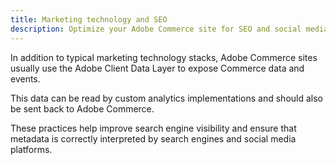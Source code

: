 ```yaml
---
title: Marketing technology and SEO
description: Optimize your Adobe Commerce site for SEO and social media with proper data layers, schema.org annotations, metadata, canonical URLs, and redirects.
---
```


In addition to typical marketing technology stacks, Adobe Commerce sites usually use the Adobe Client Data Layer to expose Commerce data and events.

This data can be read by custom analytics implementations and should also be sent back to Adobe Commerce.

These practices help improve search engine visibility and ensure that metadata is correctly interpreted by search engines and social media platforms.